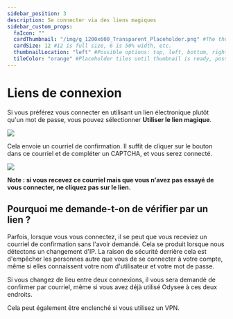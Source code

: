 ---
sidebar_position: 3
description: Se connecter via des liens magiques
sidebar_custom_props:
  faIcon: ""
  cardThumbnail: "/img/g_1200x600_Transparent_Placeholder.png" #The thumbnail on the category card.
  cardSize: 12 #12 is full size, 6 is 50% width, etc.
  thumbnailLocation: "left" #Possible options: top, left, bottom, right, none
  tileColor: "orange" #Placeholder tiles until thumbnail is ready, possible options: blue, cream, darkpurple, lightpurple, mauve, orange, pink, none
---

# Liens de connexion

Si vous préférez vous connecter en utilisant un lien électronique plutôt qu'un mot de passe, vous pouvez sélectionner **Utiliser le lien magique**.

![](/img/fr/Liendeconnexion.png)

Cela envoie un courriel de confirmation. Il suffit de cliquer sur le bouton dans ce courriel et de compléter un CAPTCHA, et vous serez connecté.

![](https://i.imgur.com/MttvyYb.png)

**Note : si vous recevez ce courriel mais que vous n'avez pas essayé de vous connecter, ne cliquez pas sur le lien.**

## Pourquoi me demande-t-on de vérifier par un lien ?

Parfois, lorsque vous vous connectez, il se peut que vous receviez un courriel de confirmation sans l'avoir demandé. Cela se produit lorsque nous détectons un changement d'IP. La raison de sécurité derrière cela est d'empêcher les personnes autre que vous de se connecter à votre compte, même si elles connaissent votre nom d'utilisateur et votre mot de passe.

Si vous changez de lieu entre deux connexions, il vous sera demandé de confirmer par courriel, même si vous avez déjà utilisé Odysee à ces deux endroits.

Cela peut également être enclenché si vous utilisez un VPN.




